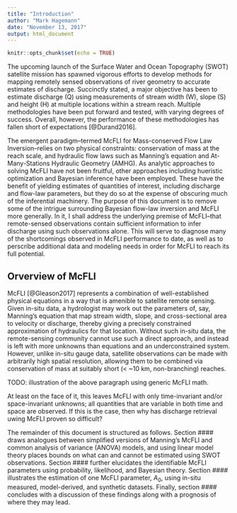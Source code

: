 ```yaml
---
title: "Introduction"
author: "Mark Hagemann"
date: "November 13, 2017"
output: html_document
---
```


```r
knitr::opts_chunk$set(echo = TRUE)
```

The upcoming launch of the Surface Water and Ocean Topography (SWOT) satellite mission has spawned vigorous efforts to develop methods for mapping remotely sensed observations of river geometry to accurate estimates of discharge. Succinctly stated, a major objective has been to estimate discharge (Q) using measurements of stream width (W), slope (S) and height (H) at multiple locations within a stream reach. Multiple methodologies have been put forward and tested, with varying degrees of success. Overall, however, the performance of these methodologies has fallen short of expectations [@Durand2016]. 

The emergent paradigm--termed McFLI for Mass-conserved Flow Law Inversion--relies on two physical constraints: conservation of mass at the reach scale, and hydraulic flow laws such as Manning's equation and At-Many-Stations Hydraulic Geometry (AMHG). As analytic approaches to solving McFLI have not been fruitful, other approaches including hueristic optimization and Bayesian inference have been employed. These have the benefit of yielding estimates of quantities of interest, including discharge and flow-law parameters, but they do so at the expense of obscuring much of the inferential machinery. 
The purpose of this document is to remove some of the intrigue surrounding Bayesian flow-law inversion and McFLI more generally. In it, I shall address the underlying premise of McFLI--that remote-sensed observations contain sufficient information to infer discharge using such observations alone. This will serve to diagnose many of the shortcomings observed in McFLI performance to date, as well as to perscribe additional data and modeling needs in order for McFLI to reach its full potential.


## Orverview of McFLI

McFLI [@Gleason2017] represents a combination of well-established physical equations in a way that is amenible to satellite remote sensing. Given in-situ data, a hydrologist may work out the parameters of, say, Manning's equation that map stream width, slope, and cross-sectional area to velocity or discharge, thereby giving a precisely constrained approximation of hydraulics for that location. Without such in-situ data, the remote-sensing community cannot use such a direct approach, and instead is left with more unknowns than equations and an underconstrained system. However, unlike in-situ gauge data, satellite observations can be made with arbitrarily high spatial resolution, allowing them to be combined via conservation of mass at suitably short (< ~10 km, non-branching) reaches. 

TODO: illustration of the above paragraph using generic McFLI math.

At least on the face of it, this leaves McFLI with only time-invariant and/or space-invariant unknowns; all quantities that are variable in both time and space are observed. If this is the case, then why has discharge retrieval uwing McFLI proven so difficult?



The remainder of this document is structured as follows. Section #### draws analogues between simplified versions of Manning's McFLI and common analysis of variance (ANOVA) models, and using linear model theory places bounds on what can and cannot be estimated using SWOT observations. Section #### further elucidates the identifiable McFLI parameters using probability, likelihood, and Bayesian theory. Section #### illustrates the estimation of one McFLI parameter, $A_0$, using in-situ measured, model-derived, and synthetic datasets. Finally, section #### concludes with a discussion of these findings along with a prognosis of where they may lead.
